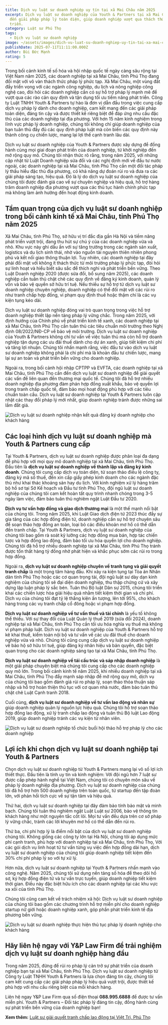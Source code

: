 ```yaml
---
title: Dịch vụ luật sư doanh nghiệp uy tín tại xã Mai Châu năm 2025
excerpt: Dịch vụ luật sư doanh nghiệp của Youth & Partners tại xã Mai Châu mang
  đến giải pháp pháp lý toàn diện, giúp doanh nghiệp vượt qua thách thức và phát
  triển.
category: Luật sư Phú Thọ
tags:
  - Dịch vụ luật sư doanh nghiệp
image: ~/assets/images/dich-vu-luat-su-doanh-nghiep-uy-tin-tai-xa-mai-chau-nam-2025.jpg
publishDate: 2025-07-11T11:11:00.000Z
author: Bùi Đức Mạnh
rating: 5
---
```


Trong bối cảnh kinh tế số hóa và hội nhập quốc tế ngày càng sâu rộng tại Việt Nam năm 2025, các doanh nghiệp tại xã Mai Châu, tỉnh Phú Thọ đang đối mặt với vô vàn thách thức pháp lý phức tạp. Xã Mai Châu, một vùng đất đầy triển vọng với các ngành công nghiệp, du lịch và nông nghiệp công nghệ cao, đòi hỏi các doanh nghiệp cần có sự hỗ trợ pháp lý mạnh mẽ để vượt qua các rào cản quy định và tận dụng tối ưu tiềm năng phát triển. Công ty Luật TNHH Youth & Partners tự hào là đơn vị dẫn đầu trong việc cung cấp dịch vụ pháp lý dành cho doanh nghiệp, cam kết mang đến các giải pháp toàn diện, đáng tin cậy và được thiết kế riêng biệt để đáp ứng nhu cầu đặc thù của các doanh nghiệp tại địa phương. Với hơn 15 năm kinh nghiệm trong lĩnh vực pháp lý doanh nghiệp, chúng tôi không chỉ giúp doanh nghiệp của bạn tuân thủ đầy đủ các quy định pháp luật mà còn biến các quy định này thành công cụ chiến lược, mang lại lợi thế cạnh tranh lâu dài.

Dịch vụ luật sư doanh nghiệp của Youth & Partners được xây dựng để đồng hành cùng mọi giai đoạn phát triển của doanh nghiệp, từ khởi nghiệp đến mở rộng quy mô. Chúng tôi nhận thức rõ rằng, trong năm 2025, với những cập nhật từ Luật Doanh nghiệp sửa đổi và các nghị định mới về đầu tư nước ngoài, các doanh nghiệp tại xã Mai Châu, tỉnh Phú Thọ cần một đối tác pháp lý thấu hiểu đặc thù địa phương, có khả năng dự đoán rủi ro và đưa ra các giải pháp sáng tạo, hiệu quả. Đó là lý do dịch vụ luật sư doanh nghiệp của chúng tôi được đánh giá cao về sự chuyên nghiệp và hiệu quả, hỗ trợ hàng trăm doanh nghiệp địa phương vượt qua các thủ tục hành chính phức tạp mà không làm ảnh hưởng đến hoạt động kinh doanh.

<YouTube id="haamuRaTbTA" />

## Tầm quan trọng của dịch vụ luật sư doanh nghiệp trong bối cảnh kinh tế xã Mai Châu, tỉnh Phú Thọ năm 2025

Xã Mai Châu, tỉnh Phú Thọ, sở hữu vị trí đắc địa gần Hà Nội và tiềm năng phát triển vượt trội, đang thu hút sự chú ý của các doanh nghiệp vừa và nhỏ. Khu vực này ghi dấu ấn với sự tăng trưởng trong các ngành sản xuất, logistics và du lịch sinh thái, nhờ vào nguồn tài nguyên thiên nhiên phong phú và kết nối giao thông thuận lợi. Tuy nhiên, các doanh nghiệp tại đây phải đối mặt với không ít thách thức từ môi trường pháp lý phức tạp, đòi hỏi sự linh hoạt và hiểu biết sâu sắc để thích nghi và phát triển bền vững. Theo Luật Doanh nghiệp 2020 (được sửa đổi, bổ sung năm 2025), các doanh nghiệp cần tuân thủ chặt chẽ các quy định về đăng ký kinh doanh, quản lý vốn và bảo vệ quyền sở hữu trí tuệ. Nếu thiếu sự hỗ trợ từ dịch vụ luật sư doanh nghiệp chuyên nghiệp, doanh nghiệp có thể đối mặt với các rủi ro như tranh chấp hợp đồng, vi phạm quy định thuế hoặc thậm chí là các vụ kiện tụng kéo dài.

Dịch vụ luật sư doanh nghiệp đóng vai trò quan trọng trong việc hỗ trợ doanh nghiệp thiết lập nền tảng pháp lý vững chắc. Trong năm 2025, với định hướng của Chính phủ về phát triển kinh tế xanh, các doanh nghiệp tại xã Mai Châu, tỉnh Phú Thọ cần tuân thủ các tiêu chuẩn môi trường theo Nghị định 08/2022/NĐ-CP về bảo vệ môi trường. Dịch vụ luật sư doanh nghiệp của Youth & Partners không chỉ tư vấn về việc tuân thủ mà còn hỗ trợ doanh nghiệp tận dụng các ưu đãi thuế dành cho dự án xanh, giúp tiết kiệm chi phí và tăng lợi nhuận. Chúng tôi nhấn mạnh rằng, việc đầu tư vào dịch vụ luật sư doanh nghiệp không phải là chi phí mà là khoản đầu tư chiến lược, mang lại sự an toàn và phát triển bền vững cho doanh nghiệp.

Ngoài ra, trong bối cảnh hội nhập CPTPP và EVFTA, các doanh nghiệp tại xã Mai Châu, tỉnh Phú Thọ cần đến dịch vụ luật sư doanh nghiệp để giải quyết các vấn đề liên quan đến thương mại quốc tế. Chúng tôi đã hỗ trợ nhiều doanh nghiệp địa phương đàm phán hợp đồng xuất khẩu, bảo vệ quyền lợi trong tranh chấp quốc tế, đảm bảo mọi hoạt động phù hợp với các tiêu chuẩn toàn cầu. Dịch vụ luật sư doanh nghiệp tại Youth & Partners luôn cập nhật các thay đổi pháp lý mới nhất, giúp doanh nghiệp tránh được những sai lầm đắt giá.

![Dịch vụ luật sư doanh nghiệp nhận kết quả đăng ký doanh nghiệp cho khách hàng](~/assets/images/dich-vu-luat-su-doanh-nghiep-nhan-ket-qua-dang-ky-doanh-nghiep-cho-khach-hang.jpg "Dịch vụ luật sư doanh nghiệp nhận kết quả đăng ký doanh nghiệp cho khách hàng")

## Các loại hình dịch vụ luật sư doanh nghiệp mà Youth & Partners cung cấp

Tại Youth & Partners, dịch vụ luật sư doanh nghiệp được phân loại đa dạng để phù hợp với mọi quy mô doanh nghiệp tại xã Mai Châu, tỉnh Phú Thọ. Đầu tiên là **dịch vụ luật sư doanh nghiệp về thành lập và đăng ký kinh doanh**. Chúng tôi cung cấp dịch vụ toàn diện, từ soạn thảo điều lệ công ty, đăng ký mã số thuế, đến xin cấp giấy phép kinh doanh cho các ngành đặc thù như khai thác khoáng sản hay du lịch. Với kinh nghiệm xử lý hàng trăm bộ hồ sơ tại Sở Kế hoạch và Đầu tư tỉnh Phú Thọ, đội ngũ luật sư doanh nghiệp của chúng tôi cam kết hoàn tất quy trình nhanh chóng trong 3-5 ngày làm việc, đảm bảo tuân thủ nghiêm ngặt Luật Đầu tư 2020.

**Dịch vụ tư vấn hợp đồng và giao dịch thương mại** là một thế mạnh nổi bật của chúng tôi. Trong năm 2025, khi Luật Giao dịch điện tử 2023 thúc đẩy sự gia tăng của các hợp đồng điện tử, doanh nghiệp cần sự hỗ trợ chuyên sâu để soạn thảo hợp đồng an toàn, loại bỏ các điều khoản mơ hồ có thể dẫn đến tranh chấp. Tại Youth & Partners, dịch vụ luật sư doanh nghiệp của chúng tôi bao gồm rà soát kỹ lưỡng các hợp đồng mua bán, hợp tác chiến lược và hợp đồng lao động, đảm bảo tối ưu hóa quyền lợi cho doanh nghiệp. Chúng tôi đã hỗ trợ nhiều doanh nghiệp tại xã Mai Châu, tỉnh Phú Thọ tránh được tổn thất hàng tỷ đồng nhờ phát hiện và khắc phục sớm các rủi ro trong hợp đồng.

Ngoài ra, **dịch vụ luật sư doanh nghiệp chuyên về tranh tụng và giải quyết tranh chấp** là một trọng tâm hàng đầu. Khi xảy ra kiện tụng tại Tòa án Nhân dân tỉnh Phú Thọ hoặc các cơ quan trọng tài, đội ngũ luật sư dày dạn kinh nghiệm của chúng tôi sẽ đại diện doanh nghiệp, thu thập chứng cứ và xây dựng lập luận pháp lý sắc bén. Tuân thủ Bộ luật Dân sự 2015, chúng tôi triển khai các chiến lược hòa giải hiệu quả nhằm tiết kiệm thời gian và chi phí. Dịch vụ của chúng tôi đạt tỷ lệ thắng kiện ấn tượng, lên tới 95%, cho khách hàng trong các vụ tranh chấp cổ đông hoặc vi phạm hợp đồng.

**Dịch vụ luật sư doanh nghiệp về tư vấn thuế và tài chính** là yếu tố không thể thiếu. Với sự thay đổi của Luật Quản lý thuế 2019 (sửa đổi 2024), doanh nghiệp tại xã Mai Châu, tỉnh Phú Thọ cần tối ưu hóa nghĩa vụ thuế mà không vi phạm pháp luật. Dịch vụ luật sư doanh nghiệp của Youth & Partners hỗ trợ kê khai thuế, kiểm toán nội bộ và tư vấn về các ưu đãi thuế cho doanh nghiệp vừa và nhỏ. Chúng tôi cũng cung cấp dịch vụ luật sư doanh nghiệp về bảo hộ sở hữu trí tuệ, giúp đăng ký nhãn hiệu và bản quyền, đặc biệt quan trọng cho các doanh nghiệp sáng tạo tại xã Mai Châu, tỉnh Phú Thọ.

**Dịch vụ luật sư doanh nghiệp về tái cấu trúc và sáp nhập doanh nghiệp** là một giải pháp chuyên biệt mà chúng tôi cung cấp cho các doanh nghiệp quy mô lớn. Trong bối cảnh kinh tế năm 2025, khi nhiều doanh nghiệp tại xã Mai Châu, tỉnh Phú Thọ đẩy mạnh sáp nhập để mở rộng quy mô, dịch vụ của chúng tôi bao gồm đánh giá rủi ro pháp lý, soạn thảo thỏa thuận sáp nhập và hỗ trợ hoàn thiện thủ tục với cơ quan nhà nước, đảm bảo tuân thủ chặt chẽ Luật Cạnh tranh 2018.

Cuối cùng, **dịch vụ luật sư doanh nghiệp về tư vấn lao động và nhân sự** giúp doanh nghiệp quản lý nguồn lực hiệu quả. Chúng tôi hỗ trợ soạn thảo hợp đồng lao động, xử lý tranh chấp lao động và tuân thủ Bộ luật Lao động 2019, giúp doanh nghiệp tránh các vụ kiện từ nhân viên.

![Dịch vụ luật sư doanh nghiệp tổ chức buổi hội thảo hỗ trợ pháp lý cho các doanh nghiệp](~/assets/images/dich-vu-luat-su-doanh-nghiep-to-chuc-buoi-hoi-thao-ho-tro-phap-ly-cho-cac-doanh-nghiep.jpg "Dịch vụ luật sư doanh nghiệp tổ chức buổi hội thảo hỗ trợ pháp lý cho các doanh nghiệp")

## Lợi ích khi chọn dịch vụ luật sư doanh nghiệp tại Youth & Partners

Chọn dịch vụ luật sư doanh nghiệp từ Youth & Partners mang lại vô số lợi ích thiết thực. Đầu tiên là tính uy tín và kinh nghiệm: Với đội ngũ hơn 7 luật sư được cấp phép hành nghề tại Việt Nam, chúng tôi có chuyên môn sâu về pháp lý doanh nghiệp địa phương. Dịch vụ luật sư doanh nghiệp của chúng tôi đã hỗ trợ hơn 500 doanh nghiệp trên toàn quốc, từ startup đến tập đoàn lớn, với phản hồi tích cực về sự tận tâm và hiệu quả.

Thứ hai, dịch vụ luật sư doanh nghiệp tại đây đảm bảo tính bảo mật và minh bạch. Chúng tôi tuân thủ nghiêm ngặt Luật Luật sư 2006, bảo vệ thông tin khách hàng như một nguyên tắc cốt lõi. Mọi tư vấn đều dựa trên cơ sở pháp lý vững chắc, tránh các lời khuyên mơ hồ có thể dẫn đến rủi ro.

Thứ ba, chi phí hợp lý là điểm nổi bật của dịch vụ luật sư doanh nghiệp chúng tôi. Không giống các công ty lớn tại Hà Nội, chúng tôi áp dụng mức phí cạnh tranh, phù hợp với doanh nghiệp tại xã Mai Châu, tỉnh Phú Thọ, Với các gói dịch vụ linh hoạt từ tư vấn từng vụ việc đến hợp đồng dài hạn, dịch vụ luật sư doanh nghiệp của chúng tôi giúp doanh nghiệp tiết kiệm đến 30% chi phí pháp lý so với tự xử lý.

Hơn nữa, dịch vụ luật sư doanh nghiệp tại Youth & Partners nhấn mạnh vào công nghệ. Năm 2025, chúng tôi sử dụng nền tảng số hóa để theo dõi hồ sơ, ký hợp đồng điện tử và tư vấn trực tuyến, giúp doanh nghiệp tiết kiệm thời gian. Điều này đặc biệt hữu ích cho các doanh nghiệp tại các khu vực xa xôi của tỉnh Phú Thọ.

Chúng tôi cũng cam kết về trách nhiệm xã hội: Dịch vụ luật sư doanh nghiệp của chúng tôi bao gồm các chương trình hỗ trợ miễn phí cho doanh nghiệp startup nữ giới hoặc doanh nghiệp xanh, góp phần phát triển kinh tế địa phương bền vững.

![Dịch vụ luật sư doanh nghiệp thực hiện thủ tục pháp lý doanh nghiệp cho khách hàng](~/assets/images/dich-vu-luat-su-doanh-nghiep-thuc-hien-thu-tuc-phap-ly-doanh-nghiep-cho-khach-hang.png "Dịch vụ luật sư doanh nghiệp thực hiện thủ tục pháp lý doanh nghiệp cho khách hàng")

## Hãy liên hệ ngay với Y&P Law Firm để trải nghiệm dịch vụ luật sư doanh nghiệp hàng đầu

Trong năm 2025, đừng để rủi ro pháp lý cản trở sự phát triển của doanh nghiệp bạn tại xã Mai Châu, tỉnh Phú Thọ. Dịch vụ luật sư doanh nghiệp từ Công ty Luật TNHH Youth & Partners là lựa chọn đáng tin cậy, chúng tôi cam kết cung cấp các giải pháp pháp lý hiệu quả vượt trội, được thiết kế phù hợp với nhu cầu riêng biệt của mỗi khách hàng.

Liên hệ ngay Y&P Law Firm qua số điện thoại **088.995.6888** để được tư vấn miễn phí. Youth & Partners – Đối tác pháp lý đáng tin cậy, đồng hành cùng sự phát triển bền vững của doanh nghiệp bạn!

**Xem thêm:** [Luật sư giải quyết tranh chấp lao động tại Việt Trì, Phú Thọ](https://yplawfirm.vn/tin-tuc/luat-su-giai-quyet-tranh-chap-lao-dong-tai-viet-tri-phu-tho)
